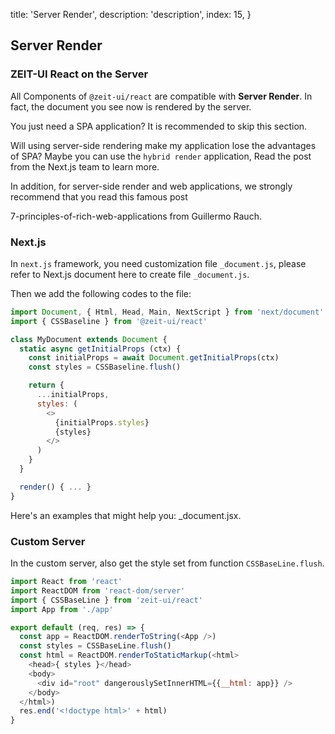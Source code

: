 
  title: 'Server Render',
  description: 'description',
  index: 15,
}


## Server Render

### ZEIT-UI React on the Server

All Components of `@zeit-ui/react` are compatible with **Server Render**. In fact, the document you see now is rendered by the server.

<Note label="readme">
  You just need <Link href="https://en.wikipedia.org/wiki/Single-page_application" rel="nofollow" pure underline>a SPA application</Link>?
  It is recommended to skip this section.
</Note>

<Spacer y={.5} />

Will using server-side rendering make my application lose the advantages of SPA? Maybe you can use the `hybrid render` application,
Read <Link pure color href="https://nextjs.org/blog/next-9-3#next-gen-static-site-generation-ssg-support" rel="nofollow">
the post from the Next.js team</Link> to learn more.

<Text>In addition, for <Text b>server-side render</Text> and web applications,
we strongly recommend that you read this famous post
<Link pure color href="https://rauchg.com/2014/7-principles-of-rich-web-applications" rel="nofollow" target="_blank">
  7-principles-of-rich-web-applications
</Link> from <Text em>Guillermo Rauch</Text>.
</Text>

<Spacer y={2.5} />

### Next.js

In `next.js` framework, you need customization file `_document.js`,
please refer to <Link href="https://nextjs.org/docs/advanced-features/custom-document" rel="nofollow">Next.js document here</Link>
to create file `_document.js`.

Then we add the following codes to the file:

```js
import Document, { Html, Head, Main, NextScript } from 'next/document'
import { CSSBaseline } from '@zeit-ui/react'

class MyDocument extends Document {
  static async getInitialProps (ctx) {
    const initialProps = await Document.getInitialProps(ctx)
    const styles = CSSBaseline.flush()

    return {
      ...initialProps,
      styles: (
        <>
          {initialProps.styles}
          {styles}
        </>
      )
    }
  }

  render() { ... }
}
```

Here's an examples that might help you: <Link href="https://github.com/unix/unix.bio/blob/template/pages/_document.jsx" rel="nofollow">_document.jsx</Link>.

<Spacer y={3} />

### Custom Server

In the custom server, also get the style set from function `CSSBaseLine.flush`.

```js
import React from 'react'
import ReactDOM from 'react-dom/server'
import { CSSBaseLine } from 'zeit-ui/react'
import App from './app'

export default (req, res) => {
  const app = ReactDOM.renderToString(<App />)
  const styles = CSSBaseLine.flush()
  const html = ReactDOM.renderToStaticMarkup(<html>
    <head>{ styles }</head>
    <body>
      <div id="root" dangerouslySetInnerHTML={{__html: app}} />
    </body>
  </html>)
  res.end('<!doctype html>' + html)
}
```

















